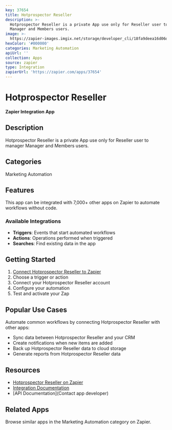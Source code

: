 ```yaml
---
key: 37654
title: Hotprospector Reseller
description: >-
  Hotprospector Reseller is a private App use only for Reseller user to manager
  Manager and Members users.
image: >-
  https://zapier-images.imgix.net/storage/developer_cli/18fa9deea16d06d1d61b25d3b6698195_3.png?auto=format%2Ccompress&ixlib=python-3.0.0&q=50
hexColor: '#000000'
categories: Marketing Automation
apiUrl: ''
collection: Apps
source: zapier
type: Integration
zapierUrl: 'https://zapier.com/apps/37654'
---
```

# Hotprospector Reseller

**Zapier Integration App**

## Description

Hotprospector Reseller is a private App use only for Reseller user to manager Manager and Members users.

## Categories

Marketing Automation

## Features

This app can be integrated with 7,000+ other apps on Zapier to automate workflows without code.

### Available Integrations

- **Triggers**: Events that start automated workflows
- **Actions**: Operations performed when triggered
- **Searches**: Find existing data in the app

## Getting Started

1. [Connect Hotprospector Reseller to Zapier](https://zapier.com/apps/37654)
2. Choose a trigger or action
3. Connect your Hotprospector Reseller account
4. Configure your automation
5. Test and activate your Zap

## Popular Use Cases

Automate common workflows by connecting Hotprospector Reseller with other apps:

- Sync data between Hotprospector Reseller and your CRM
- Create notifications when new items are added
- Back up Hotprospector Reseller data to cloud storage
- Generate reports from Hotprospector Reseller data

## Resources

- [Hotprospector Reseller on Zapier](https://zapier.com/apps/37654)
- [Integration Documentation](https://zapier.com/apps/37654/integrations)
- [API Documentation](Contact app developer)

## Related Apps

Browse similar apps in the Marketing Automation category on Zapier.
